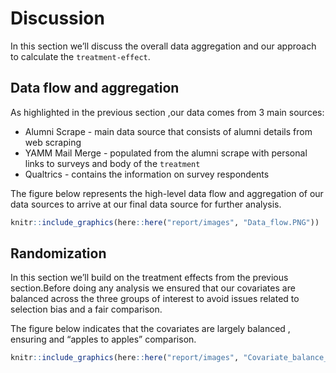 # Discussion

In this section we'll discuss the overall data aggregation and our approach to calculate the `treatment-effect`.

## Data flow and aggregation
As highlighted in the previous section ,our data comes from 3 main sources:

* Alumni Scrape - main data source that consists of alumni details from web scraping
* YAMM Mail Merge - populated from the alumni scrape with personal links to surveys and body of the `treatment`
* Qualtrics  - contains the information on survey respondents

The figure below represents the high-level data flow and aggregation of our data sources to arrive at our final data source for further analysis.


```r
knitr::include_graphics(here::here("report/images", "Data_flow.PNG"))
```



## Randomization 
In this section we'll build on the treatment effects from the previous section.Before doing any analysis we ensured that our covariates are balanced across the three groups of interest to avoid issues related to selection bias and a fair comparison.

The figure below indicates that the covariates are largely balanced , ensuring and "apples to apples" comparison.

```r
knitr::include_graphics(here::here("report/images", "Covariate_balance_check.PNG"))
```


